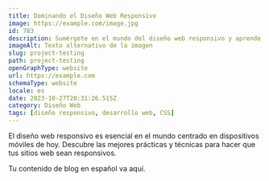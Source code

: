 ```yaml
---
title: Dominando el Diseño Web Responsivo
image: https://example.com/image.jpg
id: 783
description: Sumérgete en el mundo del diseño web responsivo y aprende a crear sitios web que se vean geniales en todas las tallas de pantalla.
imageAlt: Texto alternativo de la imagen
slug: project-testing
path: project-testing
openGraphType: website
url: https://example.com
schemaType: website
locale: es
date: 2023-10-27T20:31:26.515Z
category: Diseño Web
tags: [diseño responsivo, desarrollo web, CSS]
---
```


El diseño web responsivo es esencial en el mundo centrado en dispositivos móviles de hoy. Descubre las mejores prácticas y técnicas para hacer que tus sitios web sean responsivos.

Tu contenido de blog en español va aquí.
